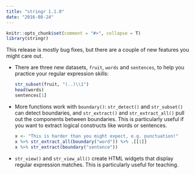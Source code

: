 ```yaml
---
title: "stringr 1.1.0"
date: "2016-08-24"
---
```


```r
knitr::opts_chunk$set(comment = "#>", collapse = T)
library(stringr)
```

This release is mostly bug fixes, but there are a couple of new features you might care out.

*   There are three new datasets, `fruit`, `words` and `sentences`, to 
    help you practice your regular expression skills:
    
    ```r
    str_subset(fruit, "(..)\\1")
    head(words)
    sentences[1]
    ```

*   More functions work with `boundary()`: `str_detect()` and `str_subset()`
    can detect boundaries, and `str_extract()` and `str_extract_all()` pull out
    the components between boundaries. This is particularly useful if 
    you want to extract logical constructs like words or sentences. 
  
    ```r
    x <- "This is harder than you might expect, e.g. punctuation!"
    x %>% str_extract_all(boundary("word")) %>% .[[1]]
    x %>% str_extract(boundary("sentence"))
    ```
    
* `str_view()` and `str_view_all()` create HTML widgets that display regular 
  expression matches. This is particularly useful for teaching.
